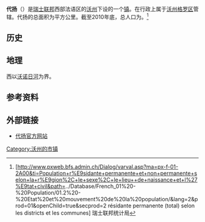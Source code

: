 {{瑞士市镇信息框
 | 市镇名称= 代扬
 | 原文名称             = {{lang|fr|Daillens}}
 | 图片                = 
 | 纹章 = Daillens-blason.jpg
 | 语言                   = [[法语|法语]]
 | 所属州               = 沃州
 | iso-code-region = 
 | 所属区               = [[沃州格罗区|沃州格罗区]]
 | lat_d=46|lat_m=37|lat_NS=N|long_d=6|long_m=33|long_EW=E
 | 邮政编码        = 1306、1310、1320、1330、1340
 | 市镇代码        = 5480
 | 面积                 = {{smn|5.52|5|100}}
 | 平均海拔        =  500
 | 人口               = {{smn|887|6}}
 | 主页  = www.daillens.ch
 | 市镇长           = Jean-Yves Thévoz
 | 相邻市镇             = 
 | 友好城市             = 
|地图文件             = Karte Gemeinde Daillens 2011.png
|}}
'''代扬'''（{{lang-fr|Daillens}}）是[[瑞士联邦|瑞士联邦]]西部法语区的[[沃州|沃州]]下设的一个[[瑞士市镇|镇]]。在行政上属于[[沃州格罗区|沃州格罗区]]管辖。代扬的总面积为{{smn|5.52|5|100}}平方公里。截至2010年底，总人口为{{smn|887|6}}。<ref>{{fr}}[http://www.pxweb.bfs.admin.ch/Dialog/varval.asp?ma=px-f-01-2A00&ti=Population+r%E9sidante+permanente+et+non+permanente+selon+la+r%E9gion%2C+le+sexe%2C+le+lieu++de+naissance+et+l%27%E9tat+civil&path=../Database/French_01%20-%20Population/01.2%20-%20Etat%20et%20mouvement%20de%20la%20population/&lang=2&prod=01&openChild=true&secprod=2 résidante permanente (total) selon les districts et les communes] {{Wayback|url=http://www.pxweb.bfs.admin.ch/Dialog/varval.asp?ma=px-f-01-2A00&ti=Population+r%E9sidante+permanente+et+non+permanente+selon+la+r%E9gion%2C+le+sexe%2C+le+lieu++de+naissance+et+l%27%E9tat+civil&path=..%2FDatabase%2FFrench_01%20-%20Population%2F01.2%20-%20Etat%20et%20mouvement%20de%20la%20population%2F&lang=2&prod=01&openChild=true&secprod=2 |date=20150102165023 }} 瑞士联邦统计局</ref>

==历史==

==地理==
西以[[沃诺日河|沃诺日河]]为界。

==参考资料==
{{reflist}}

==外部链接==
*{{fr}}[http://www.daillens.ch 代扬官方网站]{{Wayback|url=http://www.daillens.ch/ |date=20141025050618 }}

{{DEFAULTSORT:Daillens}}
{{沃州格罗区行政区划}}
[[Category:沃州的市镇|Category:沃州的市镇]]